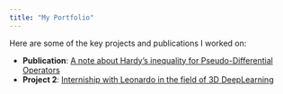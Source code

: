 ```yaml
---
title: "My Portfolio"
---
```


Here are some of the key projects and publications I worked on:

- **Publication**: [A note about Hardy's inequality for Pseudo-Differential Operators](https://github.com/yourusername/project1)
- **Project 2**: [Interniship with Leonardo in the field of 3D DeepLearning](https://github.com/yourusername/project2)


